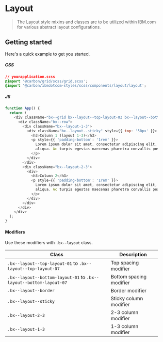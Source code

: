 # Layout

> The Layout style mixins and classes are to be utilized within IBM.com for
> various abstract layout configurations.

## Getting started

Here's a quick example to get you started.

##### CSS

```css
// yourapplication.scss
@import '@carbon/grid/scss/grid.scss';
@import '@carbon/ibmdotcom-styles/scss/components/layout/layout';
```

##### JS

```js
function App() {
  return (
    <div className="bx--grid bx--layout--top-layout-03 bx--layout--bottom-layout-06">
      <div className="bx--row">
        <div className="bx--layout-1-3">
          <div className="bx--layout--sticky" style={{ top: '50px' }}>
            <h3>Column 1 (layout 1-3)</h3>
            <p style={{ 'padding-bottom': '1rem' }}>
              Lorem ipsum dolor sit amet, consectetur adipiscing elit, sed do eiusmod tempor incididunt ut labore et dolore magna
              aliqua. Ac turpis egestas maecenas pharetra convallis posuere.
            </p>
          </div>
        </div>
        <div className="bx--layout-2-3">
          <div>
            <h3>Column 2</h3>
            <p style={{ 'padding-bottom': '1rem' }}>
              Lorem ipsum dolor sit amet, consectetur adipiscing elit, sed do eiusmod tempor incididunt ut labore et dolore magna
              aliqua. Ac turpis egestas maecenas pharetra convallis posuere.
            </p>
          </div>
        </div>
      </div>
    </div>
  );
}
```

#### Modifiers

Use these modifiers with `.bx--layout` class.

| Class                                                              | Description             |
| ------------------------------------------------------------------ | ----------------------- |
| `.bx--layout--top-layout-01` to `.bx--layout--top-layout-07`       | Top spacing modifier    |
| `.bx--layout--bottom-layout-01` to `.bx--layout--bottom-layout-07` | Bottom spacing modifier |
| `.bx--layout--border`                                              | Border modifier         |
| `.bx--layout--sticky`                                              | Sticky column modifier  |
| `.bx--layout-2-3`                                                  | 2-3 column modifier     |
| `.bx--layout-1-3`                                                  | 1-3 column modifier     |
